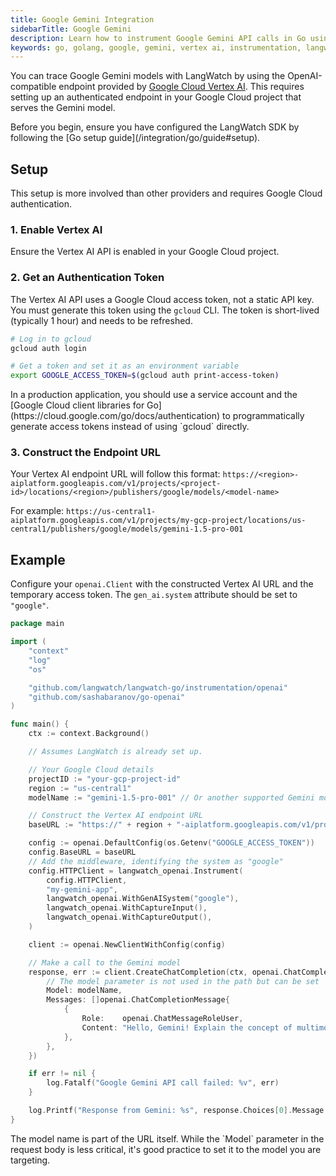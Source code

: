 ```yaml
---
title: Google Gemini Integration
sidebarTitle: Google Gemini
description: Learn how to instrument Google Gemini API calls in Go using the LangWatch SDK via a Vertex AI endpoint.
keywords: go, golang, google, gemini, vertex ai, instrumentation, langwatch, opentelemetry, openai-compatible
---
```



You can trace Google Gemini models with LangWatch by using the OpenAI-compatible endpoint provided by [Google Cloud Vertex AI](https://cloud.google.com/vertex-ai). This requires setting up an authenticated endpoint in your Google Cloud project that serves the Gemini model.

<Note>
Before you begin, ensure you have configured the LangWatch SDK by following the [Go setup guide](/integration/go/guide#setup).
</Note>

## Setup

This setup is more involved than other providers and requires Google Cloud authentication.

### 1. Enable Vertex AI
Ensure the Vertex AI API is enabled in your Google Cloud project.

### 2. Get an Authentication Token
The Vertex AI API uses a Google Cloud access token, not a static API key. You must generate this token using the `gcloud` CLI. The token is short-lived (typically 1 hour) and needs to be refreshed.

```bash
# Log in to gcloud
gcloud auth login

# Get a token and set it as an environment variable
export GOOGLE_ACCESS_TOKEN=$(gcloud auth print-access-token)
```
<Warning>
In a production application, you should use a service account and the [Google Cloud client libraries for Go](https://cloud.google.com/go/docs/authentication) to programmatically generate access tokens instead of using `gcloud` directly.
</Warning>

### 3. Construct the Endpoint URL
Your Vertex AI endpoint URL will follow this format:
`https://<region>-aiplatform.googleapis.com/v1/projects/<project-id>/locations/<region>/publishers/google/models/<model-name>`

For example:
`https://us-central1-aiplatform.googleapis.com/v1/projects/my-gcp-project/locations/us-central1/publishers/google/models/gemini-1.5-pro-001`

## Example

Configure your `openai.Client` with the constructed Vertex AI URL and the temporary access token. The `gen_ai.system` attribute should be set to `"google"`.

```go
package main

import (
	"context"
	"log"
	"os"

	"github.com/langwatch/langwatch-go/instrumentation/openai"
	"github.com/sashabaranov/go-openai"
)

func main() {
	ctx := context.Background()

	// Assumes LangWatch is already set up.

	// Your Google Cloud details
	projectID := "your-gcp-project-id"
	region := "us-central1"
	modelName := "gemini-1.5-pro-001" // Or another supported Gemini model

	// Construct the Vertex AI endpoint URL
	baseURL := "https://" + region + "-aiplatform.googleapis.com/v1/projects/" + projectID + "/locations/" + region + "/publishers/google/models/" + modelName

	config := openai.DefaultConfig(os.Getenv("GOOGLE_ACCESS_TOKEN"))
	config.BaseURL = baseURL
	// Add the middleware, identifying the system as "google"
	config.HTTPClient = langwatch_openai.Instrument(
		config.HTTPClient,
		"my-gemini-app",
		langwatch_openai.WithGenAISystem("google"),
		langwatch_openai.WithCaptureInput(),
		langwatch_openai.WithCaptureOutput(),
	)

	client := openai.NewClientWithConfig(config)

	// Make a call to the Gemini model
	response, err := client.CreateChatCompletion(ctx, openai.ChatCompletionRequest{
		// The model parameter is not used in the path but can be set
		Model: modelName,
		Messages: []openai.ChatCompletionMessage{
			{
				Role:    openai.ChatMessageRoleUser,
				Content: "Hello, Gemini! Explain the concept of multimodal models.",
			},
		},
	})

	if err != nil {
		log.Fatalf("Google Gemini API call failed: %v", err)
	}

	log.Printf("Response from Gemini: %s", response.Choices[0].Message.Content)
}
```

<Note>
The model name is part of the URL itself. While the `Model` parameter in the request body is less critical, it's good practice to set it to the model you are targeting.
</Note>
